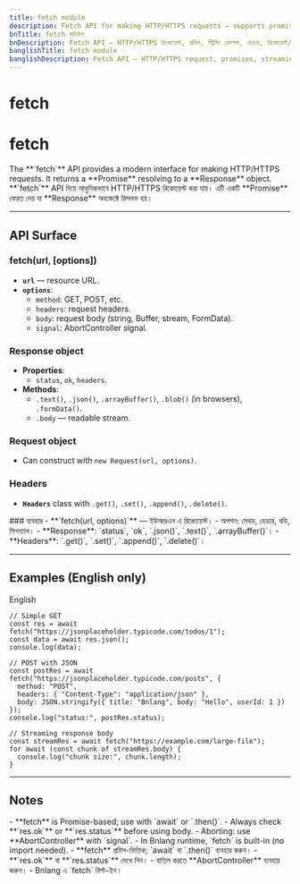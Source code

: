 ```yaml
---
title: fetch module
description: Fetch API for making HTTP/HTTPS requests — supports promises, streaming responses, headers, request/response objects, and body handling.
bnTitle: fetch মডিউল
bnDescription: Fetch API — HTTP/HTTPS রিকোয়েস্ট, প্রমিস, স্ট্রিমিং রেসপন্স, হেডার, রিকোয়েস্ট/রেসপন্স অবজেক্ট ও বডি হ্যান্ডলিং।
banglishTitle: fetch module
banglishDescription: Fetch API — HTTP/HTTPS request, promises, streaming response, headers, request/response objects, body handling.
---
```


# <I18nEnglish>fetch</I18nEnglish>
# <I18nBangla>fetch</I18nBangla>


<I18nEnglish>
The **`fetch`** API provides a modern interface for making HTTP/HTTPS requests. It returns a **Promise** resolving to a **Response** object.
</I18nEnglish>

<I18nBangla>
**`fetch`** API দিয়ে আধুনিকভাবে HTTP/HTTPS রিকোয়েস্ট করা যায়। এটি একটি **Promise** ফেরত দেয় যা **Response** অবজেক্টে রিসলভ হয়।
</I18nBangla>



---

## API Surface

<I18nEnglish>

### fetch(url, [options])
- **`url`** — resource URL.  
- **`options`**:  
  - `method`: GET, POST, etc.  
  - `headers`: request headers.  
  - `body`: request body (string, Buffer, stream, FormData).  
  - `signal`: AbortController signal.  

### Response object
- **Properties**:  
  - `status`, `ok`, `headers`.  
- **Methods**:  
  - `.text()`, `.json()`, `.arrayBuffer()`, `.blob()` (in browsers), `.formData()`.  
  - `.body` — readable stream.  

### Request object
- Can construct with `new Request(url, options)`.  

### Headers
- **`Headers`** class with `.get()`, `.set()`, `.append()`, `.delete()`.  

</I18nEnglish>

<I18nBangla>
### ব্যবহার
- **`fetch(url, options)`** — ইউআরএল এ রিকোয়েস্ট।  
- অপশন: মেথড, হেডার, বডি, সিগন্যাল।  
- **Response**: `status`, `ok`, `.json()`, `.text()`, `.arrayBuffer()`।  
- **Headers**: `.get()`, `.set()`, `.append()`, `.delete()`।  
</I18nBangla>



---

## Examples (English only)

<Tabs defaultValue="english" className="w-full">
  <TabsList>
    <TabsTrigger value="english">English</TabsTrigger>
  </TabsList>

  <TabsContent value="english">

```bnl
// Simple GET
const res = await fetch("https://jsonplaceholder.typicode.com/todos/1");
const data = await res.json();
console.log(data);

// POST with JSON
const postRes = await fetch("https://jsonplaceholder.typicode.com/posts", {
  method: "POST",
  headers: { "Content-Type": "application/json" },
  body: JSON.stringify({ title: "Bnlang", body: "Hello", userId: 1 })
});
console.log("status:", postRes.status);

// Streaming response body
const streamRes = await fetch("https://example.com/large-file");
for await (const chunk of streamRes.body) {
  console.log("chunk size:", chunk.length);
}
```
  </TabsContent>
</Tabs>

---

## Notes

<I18nEnglish>
- **fetch** is Promise-based; use with `await` or `.then()`.  
- Always check **`res.ok`** or **`res.status`** before using body.  
- Aborting: use **AbortController** with `signal`.  
- In Bnlang runtime, `fetch` is built-in (no import needed).  
</I18nEnglish>

<I18nBangla>
- **fetch** প্রমিস-ভিত্তিক; `await` বা `.then()` ব্যবহার করুন।  
- **`res.ok`** বা **`res.status`** দেখে নিন।  
- বাতিল করতে **AbortController** ব্যবহার করুন।  
- Bnlang এ `fetch` বিল্ট-ইন।  
</I18nBangla>


